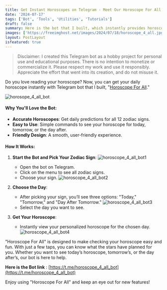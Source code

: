 ```yaml
---
title: Get Instant Horoscopes on Telegram - Meet Our Horoscope For All Bot
date: '2024-07-17'
tags: ['Bot', 'Tools', 'Utilities', 'Tutorials']
draft: false
summary: Here is the bot that I built, which instantly provides horoscopes for all 12 zodiac signs. With "Horoscope For All" on Telegram, you can easily check your daily, tomorrow's, or the day after's horoscope with just a few clicks.
images: ['https://freeimghost.net/images/2024/07/18/horoscope_4_all.jpg']
layout: PostLayout
isfeatured: true
---
```


> Disclaimer: I created this Telegram bot as a hobby project for personal use and educational purposes. There is no intention to monetize or commercialize it. Please respect my work and use it responsibly. Appreciate the effort that went into its creation, and do not misuse it.

Do you love reading your horoscope? Now, you can get your daily horoscope instantly with Telegram bot that I built, "[Horoscope For All](https://t.me/horoscope_4_all_bot)."

![horosope_4_all_bot](https://freeimghost.net/images/2024/07/18/horoscope_4_all.jpg)

#### Why You'll Love the Bot:

- **Accurate Horoscopes**: Get daily predictions for all 12 zodiac signs.
- **Easy to Use**: Simple commands to see your horoscope for today, tomorrow, or the day after.
- **Friendly Design**: A smooth, user-friendly experience.

#### How It Works:

1.  **Start the Bot and Pick Your Zodiac Sign**:
    ![horoscope_4_all_bot1](https://freeimghost.net/images/2024/07/18/horoscope_4_all_bot1.png)

    - Open the bot on Telegram.
    - Click on the menu to see all zodiac signs.
    - Choose your sign.
      ![horoscope_4_all_bot2](https://freeimghost.net/images/2024/07/18/horoscope_4_all_bot2.png)

2.  **Choose the Day**:

    - After picking your sign, you’ll see three options: "Today," "Tomorrow," and "Day After Tomorrow."
      ![horoscope_4_all_bot3](https://freeimghost.net/images/2024/07/18/horoscope_4_all_bot3.png)
    - Select the day you want to see.

3.  **Get Your Horoscope**:

    - Instantly view your personalized horoscope for the chosen day.
      ![horoscope_4_all_bot4](https://freeimghost.net/images/2024/07/18/horoscope_4_all_bot4.png)

"Horoscope For All" is designed to make checking your horoscope easy and fun. With just a few taps, you can know what the stars have planned for you. Whether you want to see today’s horoscope, tomorrow’s, or the day after’s, our bot is here to help.

**Here is the Bot link** : [https://t.me/horoscope_4_all_bot](https://t.me/horoscope_4_all_bot)

Enjoy using "Horoscope For All" and keep an eye out for new features!
